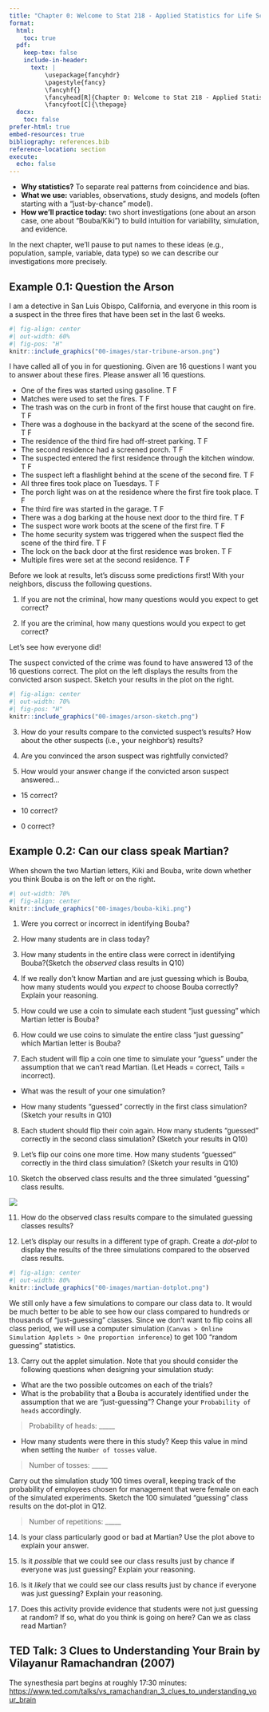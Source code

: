 ```yaml
---
title: "Chapter 0: Welcome to Stat 218 - Applied Statistics for Life Science"
format: 
  html:
    toc: true
  pdf:
    keep-tex: false
    include-in-header:
      text: |
          \usepackage{fancyhdr}
          \pagestyle{fancy}
          \fancyhf{}
          \fancyhead[R]{Chapter 0: Welcome to Stat 218 - Applied Statistics for Life Science}
          \fancyfoot[C]{\thepage}
  docx:
    toc: false
prefer-html: true
embed-resources: true
bibliography: references.bib
reference-location: section
execute:
  echo: false
---
```


::: callout-note
+ **Why statistics?** To separate real patterns from coincidence and bias.
+ **What we use:** variables, observations, study designs, and models (often starting with a “just-by-chance” model).
+ **How we’ll practice today:** two short investigations (one about an arson case, one about “Bouba/Kiki”) to build intuition for variability, simulation, and evidence.

In the next chapter, we’ll pause to put names to these ideas (e.g., population, sample, variable, data type) so we can describe our investigations more precisely.
:::

## Example 0.1: Question the Arson

<!-- https://www.sanluisobispo.com/news/local/crime/article278322808.html -->

I am a detective in San Luis Obispo, California, and everyone in this room is a suspect in the three fires that have been set in the last 6 weeks.

```r
#| fig-align: center
#| out-width: 60%
#| fig-pos: "H"
knitr::include_graphics("00-images/star-tribune-arson.png")
```

I have called all of you in for questioning. Given are 16 questions I want you to answer about these fires. Please answer all 16 questions.

\newpage

-   One of the fires was started using gasoline. \hfill T \hspace{0.2in} F
-   Matches were used to set the fires. \hfill T \hspace{0.2in} F
-   The trash was on the curb in front of the first house that caught on fire. \hfill T \hspace{0.2in} F
-   There was a doghouse in the backyard at the scene of the second fire. \hfill T \hspace{0.2in} F
-   The residence of the third fire had off-street parking. \hfill T \hspace{0.2in} F
-   The second residence had a screened porch. \hfill T \hspace{0.2in} F
-   The suspected entered the first residence through the kitchen window. \hfill T \hspace{0.2in} F
-   The suspect left a flashlight behind at the scene of the second fire. \hfill T \hspace{0.2in} F
-   All three fires took place on Tuesdays. \hfill T \hspace{0.2in} F
-   The porch light was on at the residence where the first fire took place. \hfill T \hspace{0.2in} F
-   The third fire was started in the garage. \hfill T \hspace{0.2in} F
-   There was a dog barking at the house next door to the third fire. \hfill T \hspace{0.2in} F
-   The suspect wore work boots at the scene of the first fire. \hfill T \hspace{0.2in} F
-   The home security system was triggered when the suspect fled the scene \newline of the third fire. \hfill T \hspace{0.2in} F
-   The lock on the back door at the first residence was broken. \hfill T \hspace{0.2in} F
-   Multiple fires were set at the second residence. \hfill T \hspace{0.2in} F


Before we look at results, let's discuss some predictions first! With your neighbors, discuss the following questions.

1.  If you are not the criminal, how many questions would you expect to get correct?

\vspace{0.5in}

2.  If you are the criminal, how many questions would you expect to get correct?

\vspace{0.5in}

Let's see how everyone did!

\newpage

The suspect convicted of the crime was found to have answered 13 of the 16 questions correct. The plot on the left displays the results from the convicted arson suspect. Sketch your results in the plot on the right.

```r
#| fig-align: center
#| out-width: 70%
#| fig-pos: "H"
knitr::include_graphics("00-images/arson-sketch.png")
```

3.  How do your results compare to the convicted suspect's results? How about the other suspects (i.e., your neighbor's) results?

\vspace{0.3in}

4.  Are you convinced the arson suspect was rightfully convicted?

\vspace{0.3in}

5.  How would your answer change if the convicted arson suspect answered...

-   15 correct?

\vspace{0.2in}

-   10 correct?

\vspace{0.2in}

-   0 correct?

\newpage

## Example 0.2: Can our class speak Martian?

When shown the two Martian letters, Kiki and Bouba, write down whether you think Bouba is on the left or on the right.

```r
#| out-width: 70%
#| fig-align: center
knitr::include_graphics("00-images/bouba-kiki.png")
```

1.  Were you correct or incorrect in identifying Bouba?

\vspace{0.15in}

2.  How many students are in class today?

\vspace{0.15in}

3.  How many students in the entire class were correct in identifying Bouba?(Sketch the *observed* class results in Q10)

\vspace{0.15in}

4.  If we really don't know Martian and are just guessing which is Bouba, how many students would you *expect* to choose Bouba correctly? Explain your reasoning.

\vspace{0.5in}

5.  How could we use a coin to simulate each student "just guessing" which Martian letter is Bouba?

\vspace{0.5in}

6.  How could we use coins to simulate the entire class "just guessing" which Martian letter is Bouba?

\vspace{0.5in}

7.  Each student will flip a coin one time to simulate your "guess" under the assumption that we can't read Martian. (Let Heads = correct, Tails = incorrect).

\vspace{0.1in}

-   What was the result of your one simulation?

\vspace{0.1in}

-   How many students "guessed" correctly in the first class simulation? (Sketch your results in Q10)

\vspace{0.1in}

8.  Each student should flip their coin again. How many students "guessed" correctly in the second class simulation? (Sketch your results in Q10)

\vspace{0.1in}

9.  Let's flip our coins one more time. How many students "guessed" correctly in the third class simulation? (Sketch your results in Q10)

\vspace{0.1in}

10. Sketch the observed class results and the three simulated "guessing" class results.

![](00-images/martian-sketch.png)

11. How do the observed class results compare to the simulated guessing classes results?

\vspace{0.6in}

\newpage

12. Let's display our results in a different type of graph. Create a *dot-plot* to display the results of the three simulations compared to the observed class results.

```r
#| fig-align: center
#| out-width: 80%
knitr::include_graphics("00-images/martian-dotplot.png")
```

We still only have a few simulations to compare our class data to. It would be much better to be able to see how our class compared to hundreds or thousands of "just-guessing" classes. Since we don't want to flip coins all class period, we will use a computer simulation (`Canvas > Online Simulation Applets > One proportion inference`) to get 100 "random guessing" statistics.

13. Carry out the applet simulation. Note that you should consider the following questions when designing your simulation study:

-   What are the two possible outcomes on each of the trials?
-   What is the probability that a Bouba is accurately identified under the assumption that we are "just-guessing"? Change your `Probability of heads` accordingly.

> Probability of heads: \_\_\_\_\_

-   How many students were there in this study? Keep this value in mind when setting the `Number of tosses` value.

> Number of tosses: \_\_\_\_\_

Carry out the simulation study 100 times overall, keeping track of the probability of employees chosen for management that were female on each of the simulated experiments. Sketch the 100 simulated "guessing" class results on the dot-plot in Q12.

> Number of repetitions: \_\_\_\_\_

\newpage

14. Is your class particularly good or bad at Martian? Use the plot above to explain your answer.

\vspace{0.5in}

15. Is it *possible* that we could see our class results just by chance if everyone was just guessing? Explain your reasoning.

\vspace{0.5in}

16. Is it *likely* that we could see our class results just by chance if everyone was just guessing? Explain your reasoning.

\vspace{0.5in}

17. Does this activity provide evidence that students were not just guessing at random? If so, what do you think is going on here? Can we as class read Martian?

\vspace{0.8in}

::: callout
## TED Talk: 3 Clues to Understanding Your Brain by Vilayanur Ramachandran (2007)

The synesthesia part begins at roughly 17:30 minutes: <https://www.ted.com/talks/vs_ramachandran_3_clues_to_understanding_your_brain>
:::

<!-- ## Lab Days: Working in Teams `r fontawesome::fa("people-group")` -->

<!-- Working in teams is beneficial for every student, but only if each person meaningfully engages in the discussions being had. Each of you will work in a group of 3-4 students to discuss the course concepts and complete the course activities and labs. -->

<!-- To ensure the group's work is divided equitably each week, your team will be rotating through a set of group roles. This ensures one person doesn't act as the group leader for multiple class sessions, while someone else is always the note taker. You will circulate through the following roles each week: -->

<!-- +---------------------------------------+-----------------------------------------------------+ -->
<!-- | Role                                  | Responsibilities                                    | -->
<!-- +=======================================+=====================================================+ -->
<!-- | **Facilitator**                       | Responsible for organizing the team work: making    | -->
<!-- |                                       |                                                     | -->
<!-- | *Manages team progress through tasks* | sure all roles were assigned and clear, scheduling  | -->
<!-- |                                       |                                                     | -->
<!-- |                                       | meetings, coordinating, leading discussion of       | -->
<!-- |                                       |                                                     | -->
<!-- |                                       | assignment problems.                                | -->
<!-- +---------------------------------------+-----------------------------------------------------+ -->
<!-- |                                       |                                                     | -->
<!-- +---------------------------------------+-----------------------------------------------------+ -->
<!-- | **Recorder**                          | Responsible to make sure everyone is recording      | -->
<!-- |                                       |                                                     | -->
<!-- | *Manages communications*              | ideas. In lab assignments, responsible for          | -->
<!-- |                                       |                                                     | -->
<!-- |                                       | collecting, organizing, and recording answers to    | -->
<!-- |                                       |                                                     | -->
<!-- |                                       | the assignment during the discussions, compiling    | -->
<!-- |                                       |                                                     | -->
<!-- |                                       | the summary of the answers discussed, soliciting    | -->
<!-- |                                       |                                                     | -->
<!-- |                                       | feedback on summaries from other group              | -->
<!-- |                                       |                                                     | -->
<!-- |                                       | members, and submitting the final version of the    | -->
<!-- |                                       |                                                     | -->
<!-- |                                       | lab assignment.                                     | -->
<!-- +---------------------------------------+-----------------------------------------------------+ -->
<!-- |                                       |                                                     | -->
<!-- +---------------------------------------+-----------------------------------------------------+ -->
<!-- | **Resource Manager**                  | Responsible for pulling up course notes and other   | -->
<!-- |                                       |                                                     | -->
<!-- | *Manages team resources*              | useful resources (e.g., R note cards, applets,      | -->
<!-- |                                       |                                                     | -->
<!-- |                                       | homework assignments, etc.). Contacts               | -->
<!-- |                                       |                                                     | -->
<!-- |                                       | professor/TA for *group questions only*. Ensures    | -->
<!-- |                                       |                                                     | -->
<!-- |                                       | everyone understands team questions. Collects       | -->
<!-- |                                       |                                                     | -->
<!-- |                                       | team supplies and organizes clean-up.               | -->
<!-- +---------------------------------------+-----------------------------------------------------+ -->
<!-- |                                       |                                                     | -->
<!-- +---------------------------------------+-----------------------------------------------------+ -->
<!-- | **Team Captain**                      | Responsible for making sure everyone has a          | -->
<!-- |                                       |                                                     | -->
<!-- | *Manages team participation*          | chance to contribute, asking quiet team members     | -->
<!-- |                                       |                                                     | -->
<!-- |                                       | to speak up, asking loud team members to listen     | -->
<!-- |                                       |                                                     | -->
<!-- |                                       | to others, and bringing the conversation back to    | -->
<!-- |                                       |                                                     | -->
<!-- |                                       | the lab assignment if it deviates.                  | -->
<!-- +---------------------------------------+-----------------------------------------------------+ -->

<!-- If you are in a group of *three*, the Facilitator also acts as the Team Captain\*. -->

<!-- 1.  Please find your team members and introduce yourself by sharing something about your name. -->

<!-- \vspace{0.1in} -->
